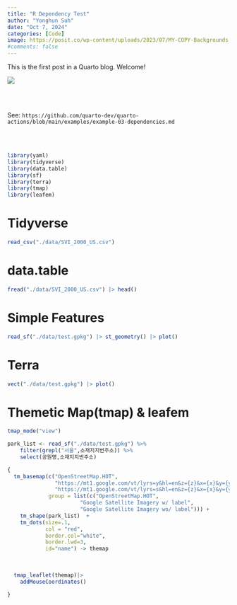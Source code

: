 ```yaml
---
title: "R Dependency Test"
author: "Yonghun Suh"
date: "Oct 7, 2024"
categories: [Code]
image: https://posit.co/wp-content/uploads/2023/07/MY-COPY-Backgrounds.png
#comments: false
---
```


This is the first post in a Quarto blog. Welcome!

![](https://posit.co/wp-content/uploads/2023/07/MY-COPY-Backgrounds.png)

\
\

See: `https://github.com/quarto-dev/quarto-actions/blob/main/examples/example-03-dependencies.md`

\
\

```r
library(yaml)
library(tidyverse)
library(data.table)
library(sf)
library(terra)
library(tmap)
library(leafem)
```

# Tidyverse

```r
read_csv("./data/SVI_2000_US.csv")
```

# data.table

```r
fread("./data/SVI_2000_US.csv") |> head()

```

# Simple Features

```r
read_sf("./data/test.gpkg") |> st_geometry() |> plot()
```
# Terra

```r
vect("./data/test.gpkg") |> plot()

```


# Themetic Map(tmap) & leafem

```r


tmap_mode("view")

park_list <- read_sf("./data/test.gpkg") %>% 
    filter(grepl("서울",소재지지번주소)) %>%
    select(공원명,소재지지번주소)

{
  tm_basemap(c("OpenStreetMap.HOT",
               "https://mt1.google.com/vt/lyrs=y&hl=en&z={z}&x={x}&y={y}",
               "https://mt1.google.com/vt/lyrs=s&hl=en&z={z}&x={x}&y={y}"),
             group = list(c("OpenStreetMap.HOT",
                       "Google Satellite Imagery w/ label",
                       "Google Satellite Imagery wo/ label"))) +
    tm_shape(park_list)  +                                  
    tm_dots(size=.1,
            col = "red", 
            border.col="white",
            border.lwd=3,
            id="name") -> themap
  
  
  
  tmap_leaflet(themap)|>
    addMouseCoordinates()
  
}

```


